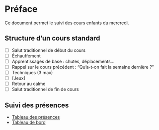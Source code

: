 # Préface {.unnumbered}

Ce document permet le suivi des cours enfants du mercredi.

## Structure d'un cours standard

- [ ] Salut traditionnel de début du cours
- [ ] Échauffement
- [ ] Apprentissages de base : chutes, déplacements...
- [ ] Rappel sur le cours précédent : "Qu'a-t-on fait la semaine dernière ?"
- [ ] Techniques (3 max)
- [ ] [Jeux]
- [ ] Retour au calme
- [ ] Salut traditionnel de fin de cours

## Suivi des présences

- [Tableau des présences](https://docs.google.com/spreadsheets/d/1Goch-T9ORkWNL5CKAm65o29YaEo6lozVJojf4X7CVhM/edit?usp=sharing)
- [Tableau de bord](https://aikido.avironbayonnais.net/interne/cours-enfants/tdb/)
